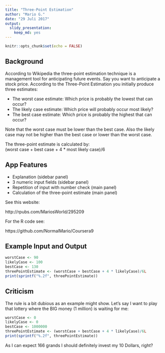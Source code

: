 ---
title: "Three-Point Estimation"
author: "Mario G."
date: "29 Juli 2017"
output: 
  slidy_presentation: 
    keep_md: yes
---

```{r setup, include=FALSE}
knitr::opts_chunk$set(echo = FALSE)
```

## Background

According to Wikipedia the three-point estimation technique is a management tool for anticipating future events.
Say you want to anticipate a stock price. According to the Three-Point Estimation you initially produce three estimates:

- The worst case estimate: Which price is probably the lowest that can occur?
- The likely case estimate: Which price will probably occur most likely?
- The best case estimate: Which price is probably the highest that can occur?
      
Note that the worst case must be lower than the best case. 
Also the likely case may not be higher than the best case or lower than the worst case.

The three-point estimate is calculated by:  
(worst case + best case + 4 * most likely case)/6

## App Features

- Explanation (sidebar panel)
- 3 numeric input fields (sidebar panel)
- Repetition of input with number check (main panel)
- Calculation of the three-point estimate (main panel)

See this website:

http://rpubs.com/MariosWorld/295209

For the R code see:

https://github.com/NormalMario/Coursera9

## Example Input and Output

```{r echo = TRUE, eval=TRUE}
worstCase <- 90
likelyCase <- 100
bestCase <- 130
threePointEstimate <- (worstCase + bestCase + 4 * likelyCase)/6L
print(sprintf("%.2f", threePointEstimate))
```

## Criticism

The rule is a bit dubious as an example might show.
Let's say I want to play that lottery where the BIG money (1 million) is waiting for me:

```{r echo = TRUE, eval=TRUE}
worstCase <- 0
likelyCase <- 0
bestCase <- 1000000
threePointEstimate <- (worstCase + bestCase + 4 * likelyCase)/6L
print(sprintf("%.2f", threePointEstimate))
```

As I can expect 166 grands I should definitely invest my 10 Dollars, right?

